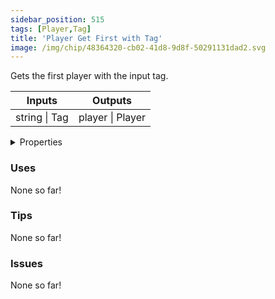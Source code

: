 ```yaml
---
sidebar_position: 515
tags: [Player,Tag]
title: 'Player Get First with Tag'
image: /img/chip/48364320-cb02-41d8-9d8f-50291131dad2.svg
---
```


Gets the first player with the input tag.



<IChip uuid="48364320-cb02-41d8-9d8f-50291131dad2"/>

<table><thead><tr><th>Inputs</th><th>Outputs</th></tr></thead><tbody><tr><td>string | Tag</td><td>player | Player</td></tr></tbody></table>

<details>
  <summary>Properties</summary>
  <div>
    <div>
    <table>
      <tbody>
        <tr>
          <td>Is beta required?</td>
          <td>No</td>
        </tr>
        <tr>
          <td>Is chip a trolling risk?</td>
          <td>No</td>
        </tr>
        <tr>
          <td>Is chip a role assignment risk?</td>
          <td>No</td>
        </tr>
        <tr>
          <td>Chip UUID</td>
          <td>48364320-cb02-41d8-9d8f-50291131dad2</td>
        </tr>
        <tr>
          <td>Room availability</td>
          <td>Available everywhere</td>
        </tr>
      </tbody>
    </table>
    </div>
  </div>
</details>

### Uses

None so far!

### Tips

None so far!

### Issues

None so far!
